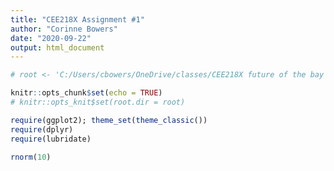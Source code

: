 ```yaml
---
title: "CEE218X Assignment #1"
author: "Corinne Bowers"
date: "2020-09-22"
output: html_document
---
```


```r
# root <- 'C:/Users/cbowers/OneDrive/classes/CEE218X future of the bay area/cee218x/'

knitr::opts_chunk$set(echo = TRUE)
# knitr::opts_knit$set(root.dir = root)

```

```r
require(ggplot2); theme_set(theme_classic())
require(dplyr)
require(lubridate)

```

```r
rnorm(10)
```

